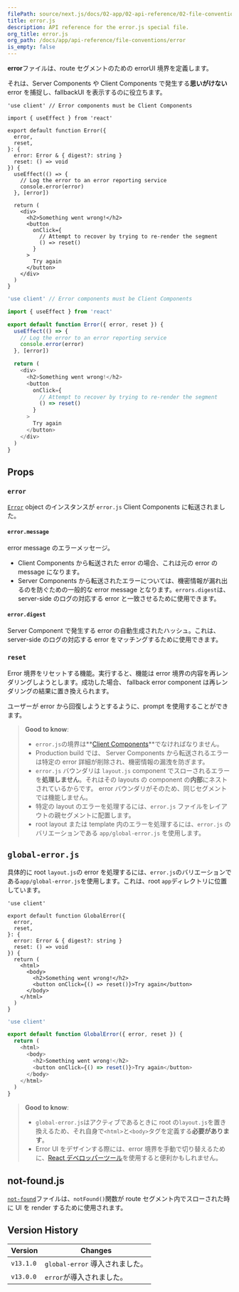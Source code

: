 ```yaml
---
filePath: source/next.js/docs/02-app/02-api-reference/02-file-conventions/error.mdx
title: error.js
description: API reference for the error.js special file.
org_title: error.js
org_path: /docs/app/api-reference/file-conventions/error
is_empty: false
---
```


**error**ファイルは、route セグメントのための errorUI 境界を定義します。

それは、Server Components や Client Components で発生する**思いがけない**error を捕捉し、fallbackUI を表示するのに役立ちます。

```tsx:app/dashboard/error.tsx
'use client' // Error components must be Client Components

import { useEffect } from 'react'

export default function Error({
  error,
  reset,
}: {
  error: Error & { digest?: string }
  reset: () => void
}) {
  useEffect(() => {
    // Log the error to an error reporting service
    console.error(error)
  }, [error])

  return (
    <div>
      <h2>Something went wrong!</h2>
      <button
        onClick={
          // Attempt to recover by trying to re-render the segment
          () => reset()
        }
      >
        Try again
      </button>
    </div>
  )
}
```

```jsx:app/dashboard/error.js
'use client' // Error components must be Client Components

import { useEffect } from 'react'

export default function Error({ error, reset }) {
  useEffect(() => {
    // Log the error to an error reporting service
    console.error(error)
  }, [error])

  return (
    <div>
      <h2>Something went wrong!</h2>
      <button
        onClick={
          // Attempt to recover by trying to re-render the segment
          () => reset()
        }
      >
        Try again
      </button>
    </div>
  )
}
```

## Props

### `error`

[`Error`](https://developer.mozilla.org/docs/Web/JavaScript/Reference/Global_Objects/Error) object のインスタンスが `error.js` Client Components に転送されました。

#### `error.message`

error message のエラーメッセージ。

- Client Components から転送された error の場合、これは元の error の message になります。
- Server Components から転送されたエラーについては、機密情報が漏れ出るのを防ぐための一般的な error message となります。`errors.digest`は、 server-side のログの対応する error と一致させるために使用できます。

#### `error.digest`

Server Component で発生する error の自動生成されたハッシュ。これは、server-side のログの対応する error をマッチングするために使用できます。

### `reset`

Error 境界をリセットする機能。実行すると、機能は error 境界の内容を再レンダリングしようとします。成功した場合、 fallback error component は再レンダリングの結果に置き換えられます。

ユーザーが error から回復しようとするように、prompt を使用することができます。

> **Good to know**:
>
> - `error.js`の境界は**[Client Components](/ja/javascript/next.js/v14/02-app/01-building-your-application/03-rendering/02-client-components)**でなければなりません。
> - Production build では、 Server Components から転送されるエラーは特定の error 詳細が削除され、機密情報の漏洩を防ぎます。
> - `error.js` バウンダリは `layout.js` component でスローされるエラーを**処理しません**。それはその layouts の component の**内部**にネストされているからです。 error バウンダリがそのため、同じセグメントでは機能しません。
> - 特定の layout のエラーを処理するには、`error.js` ファイルをレイアウトの親セグメントに配置します。
> - root layout または template 内のエラーを処理するには、`error.js` のバリエーションである `app/global-error.js` を使用します。

## `global-error.js`

具体的に root `layout.js`の error を処理するには、`error.js`のバリエーションである`app/global-error.js`を使用します。これは、root `app`ディレクトリに位置しています。

```tsx:app/global-error.tsx
'use client'

export default function GlobalError({
  error,
  reset,
}: {
  error: Error & { digest?: string }
  reset: () => void
}) {
  return (
    <html>
      <body>
        <h2>Something went wrong!</h2>
        <button onClick={() => reset()}>Try again</button>
      </body>
    </html>
  )
}
```

```jsx:app/global-error.js
'use client'

export default function GlobalError({ error, reset }) {
  return (
    <html>
      <body>
        <h2>Something went wrong!</h2>
        <button onClick={() => reset()}>Try again</button>
      </body>
    </html>
  )
}
```

> **Good to know**:
>
> - `global-error.js`はアクティブであるときに root の`layout.js`を置き換えるため、それ自身で`<html>`と`<body>`タグを定義する**必要があります**。
> - Error UI をデザインする際には、error 境界を手動で切り替えるために、[React デベロッパーツール](https://react.dev/learn/react-developer-tools)を使用すると便利かもしれません。

## not-found.js

[`not-found`](https://nextjs.org/docs/app/api-reference/file-conventions/not-found)ファイルは、`notFound()`関数が route セグメント内でスローされた時に UI を render するために使用されます。

## Version History

| Version   | Changes                         |
| --------- | ------------------------------- |
| `v13.1.0` | `global-error` 導入されました。 |
| `v13.0.0` | `error`が導入されました。       |
